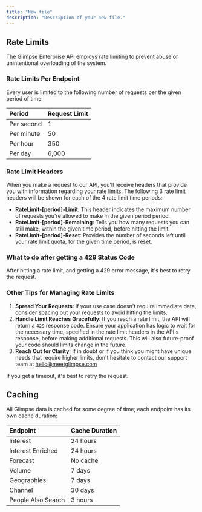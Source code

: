 ```yaml
---
title: "New file"
description: "Description of your new file."
---
```


## Rate Limits

The Glimpse Enterprise API employs rate limiting to prevent abuse or unintentional overloading of the system.

### Rate Limits Per Endpoint

Every user is limited to the following number of requests per the given period of time:

| Period     | Request Limit |
| :--------- | :------------ |
| Per second | 1             |
| Per minute | 50            |
| Per hour   | 350           |
| Per day    | 6,000         |

### Rate Limit Headers

When you make a request to our API, you'll receive headers that provide you with information regarding your rate limits. The following 3 rate limit headers will be shown for each of the 4 rate limit time periods:

- **RateLimit-[period]-Limit**: This header indicates the maximum number of requests you're allowed to make in the given period period.
- **RateLimit-[period]-Remaining**: Tells you how many requests you can still make, within the given time period, before hitting the limit.
- **RateLimit-[period]-Reset**: Provides the number of seconds left until your rate limit quota, for the given time period, is reset.

### What to do after getting a 429 Status Code

After hitting a rate limit, and getting a 429 error message, it's best to retry the request.

### **Other Tips for Managing Rate Limits**

1. **Spread Your Requests**: If your use case doesn't require immediate data, consider spacing out your requests to avoid hitting the limits.
2. **Handle Limit Reaches Gracefully**: If you reach a rate limit, the API will return a `429` response code. Ensure your application has logic to wait for the necessary time, specified in the rate limit headers in the API's response, before making additional requests. This will also future-proof your code should limits change in the future.
3. **Reach Out for Clarity**: If in doubt or if you think you might have unique needs that require higher limits, don't hesitate to contact our support team at [hello@meetglimpse.com](mailto:hello@meetglimpse.com)

If you get a timeout, it's best to retry the request.

## Caching

All Glimpse data is cached for some degree of time; each endpoint has its own cache duration:

| Endpoint           | Cache Duration |
| :----------------- | :------------- |
| Interest           | 24 hours       |
| Interest Enriched  | 24 hours       |
| Forecast           | No cache       |
| Volume             | 7 days         |
| Geographies        | 7 days         |
| Channel            | 30 days        |
| People Also Search | 3 hours        |

## 